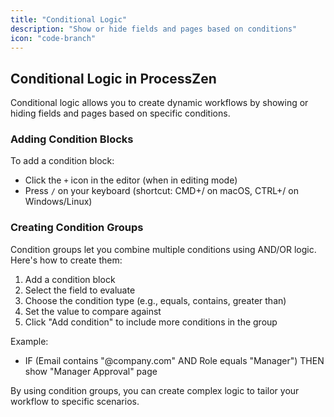 ```yaml
---
title: "Conditional Logic"
description: "Show or hide fields and pages based on conditions"
icon: "code-branch"
---
```


## Conditional Logic in ProcessZen

Conditional logic allows you to create dynamic workflows by showing or hiding fields and pages based on specific conditions.

### Adding Condition Blocks

To add a condition block:

- Click the `+` icon in the editor (when in editing mode)
- Press `/` on your keyboard (shortcut: CMD+/ on macOS, CTRL+/ on Windows/Linux)

### Creating Condition Groups

Condition groups let you combine multiple conditions using AND/OR logic. Here's how to create them:

1. Add a condition block
2. Select the field to evaluate
3. Choose the condition type (e.g., equals, contains, greater than)
4. Set the value to compare against
5. Click "Add condition" to include more conditions in the group

Example:

- IF (Email contains "@company.com" AND Role equals "Manager")
  THEN show "Manager Approval" page

By using condition groups, you can create complex logic to tailor your workflow to specific scenarios.
